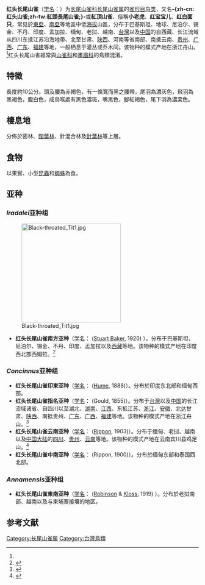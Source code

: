 {{noteTA
|T=zh-cn:红头长尾山雀; zh-tw:紅頭山雀; 
|1=zh-cn:红头长尾山雀; zh-tw:紅頭山雀; 
}}
{{speciesbox
| name = 红头长尾山雀
| status = LC
| status_system = iucn3.1
| status_ref = <ref>{{IUCN|id=103870880 |title=''Aegithalos concinnus'' |assessor=BirdLife International |assessor-link=BirdLife International |version=2017.3 |year=2016 |accessdate=1 October 2016}} 数据库資料包含說明此物種被編入無危級別的原因</ref>
| image = Black-throated Tit (Aegithalos concinnus) -on branch.jpg
| image_caption = [[指名亞種|指名亞種]]，攝於[[武陵農場|武陵農場]]
| genus = Aegithalos
| species = concinnus
| authority = （[[約翰·古爾德|Gould]], 1855）<ref name='id3897'>{{cite web| url =http://www.bioinfo.cn/db05/BjdwSpecies.php?action=view&id=3897| title =红头长尾山雀| work =《中国动物物种编目数据库》| publisher =中国科学院微生物研究所| author =中国科学院动物研究所| accessdate =2009-04-04| deadurl =yes| archiveurl =https://web.archive.org/web/20160305022037/http://www.bioinfo.cn/db05/BjdwSpecies.php?action=view&id=3897| archivedate =2016-03-05}}</ref>
| range_map = Aegithalos concinnus distribution map.png
| range_map_width = 260px
| range_map_caption = 紅頭長尾山雀的分布
}}

'''红头长尾山雀'''（[[学名|学名]]：{{lang|la|''Aegithalos concinnus''}}）为[[长尾山雀科|长尾山雀科]][[长尾山雀属|长尾山雀属]]的[[雀形目|雀形目]][[鸟类|鸟类]]，又名'''-{zh-cn:红头山雀;zh-tw:紅頭長尾山雀;}-'''或'''紅頂山雀'''、俗稱'''小老虎'''、'''红宝宝儿'''、'''红白面只'''，常见於[[東亞|東亞]]、[[南亞|南亞]]等地區中低[[海拔|海拔]]山區，分布于巴基斯坦、地球、尼泊尔、锡金、不丹、印度、孟加拉、缅甸、老挝、越南、[[台灣|台灣]]以及[[中国|中国]]的自西藏、长江流域从四川东抵江苏沿海地带、北至甘肃、[[陕西|陕西]]、河南等省南部、南抵云南、[[贵州|贵州]]、[[广西|广西]]、[[广东|广东]]、[[福建|福建]]等地，一般栖息于灌丛或乔木间。该物种的模式产地在浙江舟山。<ref name='id3897'/>红头长尾山雀經常與[[山雀科|山雀科]]和[[畫眉科|畫眉科]]的鳥類混淆。

==特徵==
長度約10公分。頭及腰為赤褐色，有一條寬而黑之腰帶，尾羽為濃灰色，飛羽為黑褐色，腹白色，成鳥喉處有黑色濃斑，嘴黑色，腳紅褐色，尾下羽為濃栗色。

==棲息地==
分佈於密林、[[闊葉林|闊葉林]]、針混合林及[[針葉林|針葉林]]等上層。

==食物==
以果實、小型[[昆蟲|昆蟲]]和[[蜘蛛|蜘蛛]]為食。

==亚种==
===''Iradalei''亚种组===
[[File:Black-throated_Tit1.jpg|260px]]
*'''红头长尾山雀南方亚种'''（[[学名|学名]]：{{lang|la|''Aegithalos concinnus iredalei''}} (<span class="Person">[[Edward_Charles_Stuart_Baker|Stuart Baker]]</span>, 1920) ）。分布于巴基斯坦、尼泊尔、锡金、不丹、印度、孟加拉以及[[西藏|西藏]]等地。该物种的模式产地在印度西北部西姆拉。<ref name='id3899'>{{cite web| url =http://www.bioinfo.cn/db05/BjdwSpecies.php?action=view&id=3899| title =红头长尾山雀西藏亚种| work =《中国动物物种编目数据库》| publisher =中国科学院微生物研究所| author =中国科学院动物研究所| accessdate =2009-04-04| deadurl =yes| archiveurl =https://web.archive.org/web/20160305062826/http://www.bioinfo.cn/db05/BjdwSpecies.php?action=view&id=3899| archivedate =2016-03-05}}</ref>

===''Concinnus''亚种组===
*'''红头长尾山雀印東亚种'''（[[学名|学名]]：{{lang|la|''Aegithalos concinnus manipurensis''}} (<span class="Person">[[Allan_Octavian_Hume|Hume]]</span>, 1888)）。分布於印度东北部和缅甸西部。
*'''红头长尾山雀指名亚种'''（[[学名|学名]]：{{lang|la|''Aegithalos concinnus concinnus''}} (<span class="Person">Gould</span>, 1855)）。分布于[[台灣|台灣]]以及[[中国|中国]]的长江流域诸省、自四川以至湖北、[[湖南|湖南]]、[[江西|江西]]、东抵江苏、[[浙江|浙江]]、[[安徽|安徽]]、北达甘肃、[[陕西|陕西]]、南抵贵州、[[广东|广东]]、[[广西|广西]]、[[福建|福建]]等地。该物种的模式产地在浙江舟山。<ref name='id3898'>{{cite web| url =http://www.bioinfo.cn/db05/BjdwSpecies.php?action=view&id=3898| title =红头长尾山雀指名亚种| work =《中国动物物种编目数据库》| publisher =中国科学院微生物研究所| author =中国科学院动物研究所| accessdate =2009-04-04| deadurl =yes| archiveurl =https://web.archive.org/web/20160305014857/http://www.bioinfo.cn/db05/BjdwSpecies.php?action=view&id=3898| archivedate =2016-03-05}}</ref>
*'''红头长尾山雀云南亚种'''（[[学名|学名]]：{{lang|la|''Aegithalos concinnus talifuensis''}} (<span class="Person">[[Rippon|Rippon]]</span>, 1903)）。分布于缅甸、老挝、越南以及[[中国大陆|中国大陆]]的[[四川|四川]]、[[贵州|贵州]]、[[云南|云南]]等地。该物种的模式产地在云南宾川县鸡足山。<ref name='id3900'>{{cite web| url =http://www.bioinfo.cn/db05/BjdwSpecies.php?action=view&id=3900| title =红头长尾山雀云南亚种| work =《中国动物物种编目数据库》| publisher =中国科学院微生物研究所| author =中国科学院动物研究所| accessdate =2009-04-04| deadurl =yes| archiveurl =https://web.archive.org/web/20160305080825/http://www.bioinfo.cn/db05/BjdwSpecies.php?action=view&id=3900| archivedate =2016-03-05}}</ref>
*'''红头长尾山雀中南亚种'''（[[学名|学名]]：{{lang|la|''Aegithalos concinnus pulchellus''}} (<span class="Person">Rippon</span>, 1900)）。分布於缅甸东部和泰国西北部。

===''Annamensis''亚种组===
* '''红头长尾山雀東南亚种'''（[[学名|学名]]：{{lang|la|''Aegithalos concinnus annamensis''}} (<span class="Person">[[Herbert_Christopher_Robinson|Robinson]] & [[Cecil_Boden_Kloss|Kloss]]</span>, 1919) ）。分布於老挝南部、越南以及与柬埔寨接壤的地区。

== 参考文献 ==
{{reflist}}

{{Taxonbar}}
[[Category:长尾山雀属|Category:长尾山雀属]]
[[Category:台灣鳥類|Category:台灣鳥類]]